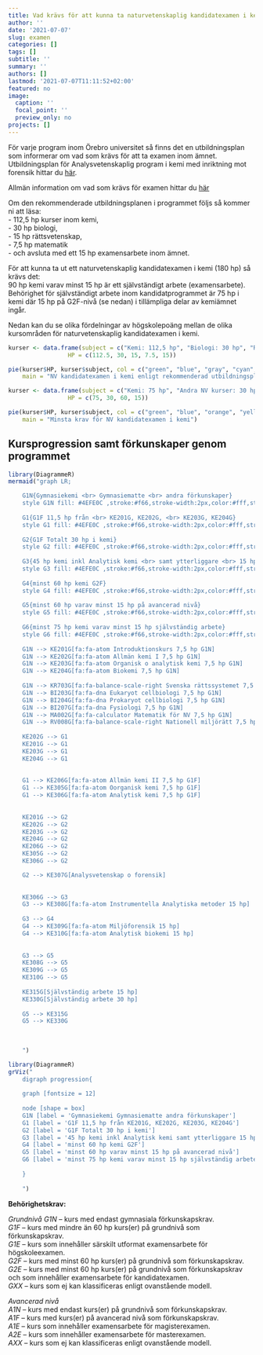 ```yaml
---
title: Vad krävs för att kunna ta naturvetenskaplig kandidatexamen i kemi?
author: ''
date: '2021-07-07'
slug: examen
categories: []
tags: []
subtitle: ''
summary: ''
authors: []
lastmod: '2021-07-07T11:11:52+02:00'
featured: no
image:
  caption: ''
  focal_point: ''
  preview_only: no
projects: []
---
```



För varje program inom Örebro universitet så finns det en utbildningsplan som informerar om vad som krävs för att ta examen inom ämnet. Utbildningsplan för Analysvetenskaplig program i kemi med inriktning mot forensik hittar du [här](https://api.oru.se/oruapi/v1/utbildningsinformation/utbildning/NAK1K?typ=program&accept=html&revision=2.000&termin=20212&sprak=sv).  
  
Allmän information om vad som krävs för examen hittar du [här](https://www.oru.se/utbildning/jag-ar-student/mina-studier/examen/examenstyper-och-huvudomraden/)
  
Om den rekommenderade utbildningsplanen i programmet följs så kommer ni att läsa:  
- 112,5 hp kurser inom kemi,  
- 30 hp biologi,  
- 15 hp rättsvetenskap,  
- 7,5 hp matematik  
- och avsluta med ett 15 hp examensarbete inom ämnet.
  
För att kunna ta ut ett naturvetenskaplig kandidatexamen i kemi (180 hp) så krävs det:  
90 hp kemi varav minst 15 hp är ett självständigt arbete (examensarbete).  
Behörighet för självständigt arbete inom kandidatprogrammet är 75 hp i kemi där 15 hp på G2F-nivå (se nedan) i tillämpliga delar av kemiämnet ingår.

  
Nedan kan du se olika fördelningar av högskolepoäng mellan de olika kursområden för naturvetenskaplig kandidatexamen i kemi. 
  
  
<!-- Divide into columns using Bootstrap from: https://holtzy.github.io/Pimp-my-rmd/ -->
<div class = "row">
  
<div class = "col-md-6">

```r

kurser <- data.frame(subject = c("Kemi: 112,5 hp", "Biologi: 30 hp", "Rättsvetenskap: 15 hp", "Statistik: 7,5 hp", "Examensarbete kemi: 15 hp"),
                 HP = c(112.5, 30, 15, 7.5, 15))

pie(kurser$HP, kurser$subject, col = c("green", "blue", "gray", "cyan", "yellow"),
    main = "NV kandidatexamen i kemi enligt rekommenderad utbildningsplan")

```

</div>

<div class = "col-md-6">


```r

kurser <- data.frame(subject = c("Kemi: 75 hp", "Andra NV kurser: 30 hp", "Övriga: 60 hp", "Examensarbete kemi: 15 hp"),
                 HP = c(75, 30, 60, 15))

pie(kurser$HP, kurser$subject, col = c("green", "blue", "orange", "yellow"),
    main = "Minsta krav för NV kandidatexamen i kemi")

```

</div>
</div>


## Kursprogression samt förkunskaper genom programmet
```r

library(DiagrammeR)
mermaid("graph LR;

    G1N{Gymnasiekemi <br> Gymnasiematte <br> andra förkunskaper}
    style G1N fill: #4EFE0C ,stroke:#f66,stroke-width:2px,color:#fff,stroke-dasharray: 5 5
    
    G1{G1F 11,5 hp från <br> KE201G, KE202G, <br> KE203G, KE204G}
    style G1 fill: #4EFE0C ,stroke:#f66,stroke-width:2px,color:#fff,stroke-dasharray: 5 5
    
    G2{G1F Totalt 30 hp i kemi}
    style G2 fill: #4EFE0C ,stroke:#f66,stroke-width:2px,color:#fff,stroke-dasharray: 5 5
    
    G3{45 hp kemi inkl Analytisk kemi <br> samt ytterliggare <br> 15 hp kemi el biologi}
    style G3 fill: #4EFE0C ,stroke:#f66,stroke-width:2px,color:#fff,stroke-dasharray: 5 5
    
    G4{minst 60 hp kemi G2F}
    style G4 fill: #4EFE0C ,stroke:#f66,stroke-width:2px,color:#fff,stroke-dasharray: 5 5
    
    G5{minst 60 hp varav minst 15 hp på avancerad nivå}
    style G5 fill: #4EFE0C ,stroke:#f66,stroke-width:2px,color:#fff,stroke-dasharray: 5 5
    
    G6{minst 75 hp kemi varav minst 15 hp självständig arbete}
    style G6 fill: #4EFE0C ,stroke:#f66,stroke-width:2px,color:#fff,stroke-dasharray: 5 5
    
    G1N --> KE201G[fa:fa-atom Introduktionskurs 7,5 hp G1N]
    G1N --> KE202G[fa:fa-atom Allmän kemi I 7,5 hp G1N]
    G1N --> KE203G[fa:fa-atom Organisk o analytisk kemi 7,5 hp G1N]
    G1N --> KE204G[fa:fa-atom Biokemi 7,5 hp G1N]
    
    G1N --> KR703G[fa:fa-balance-scale-right Svenska rättssystemet 7,5 hp G1N]
    G1N --> BI203G[fa:fa-dna Eukaryot cellbiologi 7,5 hp G1N]
    G1N --> BI204G[fa:fa-dna Prokaryot cellbiologi 7,5 hp G1N]
    G1N --> BI207G[fa:fa-dna Fysiologi 7,5 hp G1N]
    G1N --> MA002G[fa:fa-calculator Matematik för NV 7,5 hp G1N]
    G1N --> RV008G[fa:fa-balance-scale-right Nationell miljörätt 7,5 hp G1N]
        
    KE202G --> G1 
    KE201G --> G1
    KE203G --> G1
    KE204G --> G1
    
    
    G1 --> KE206G[fa:fa-atom Allmän kemi II 7,5 hp G1F]
    G1 --> KE305G[fa:fa-atom Oorganisk kemi 7,5 hp G1F]
    G1 --> KE306G[fa:fa-atom Analytisk kemi 7,5 hp G1F]
    
    
    KE201G --> G2
    KE202G --> G2
    KE203G --> G2
    KE204G --> G2
    KE206G --> G2
    KE305G --> G2
    KE306G --> G2

    G2 --> KE307G[Analysvetenskap o forensik]
    
    
    KE306G --> G3
    G3 --> KE308G[fa:fa-atom Instrumentella Analytiska metoder 15 hp]
    
    G3 --> G4
    G4 --> KE309G[fa:fa-atom Miljöforensik 15 hp]
    G4 --> KE310G[fa:fa-atom Analytisk biokemi 15 hp]
    
    
    G3 --> G5
    KE308G --> G5
    KE309G --> G5
    KE310G --> G5
    
    KE315G[Självständig arbete 15 hp]
    KE330G[Självständig arbete 30 hp]
    
    G5 --> KE315G
    G5 --> KE330G
    
    
    
    ")

```

  
  

```r

library(DiagrammeR)
grViz("
    digraph progression{
    
    graph [fontsize = 12]
    
    node [shape = box]
    G1N [label = 'Gymnasiekemi Gymnasiematte andra förkunskaper']
    G1 [label = 'G1F 11,5 hp från KE201G, KE202G, KE203G, KE204G']
    G2 [label = 'G1F Totalt 30 hp i kemi']
    G3 [label = '45 hp kemi inkl Analytisk kemi samt ytterliggare 15 hp kemi el biologi']
    G4 [label = 'minst 60 hp kemi G2F']
    G5 [label = 'minst 60 hp varav minst 15 hp på avancerad nivå']
    G6 [label = 'minst 75 hp kemi varav minst 15 hp självständig arbete']
    
    }
    
    ")

```



  
  
__Behörighetskrav:__
  
_Grundnivå_
_G1N_ – kurs med endast gymnasiala förkunskapskrav.  
_G1F_ – kurs med mindre än 60 hp kurs(er) på grundnivå som förkunskapskrav.   
_G1E_ – kurs som innehåller särskilt utformat examensarbete för högskoleexamen.   
_G2F_ – kurs med minst 60 hp kurs(er) på grundnivå som förkunskapskrav.  
_G2E_ – kurs med minst 60 hp kurs(er) på grundnivå som förkunskapskrav och som innehåller examensarbete för kandidatexamen.  
_GXX_ – kurs som ej kan klassificeras enligt ovanstående modell.  
  
_Avancerad nivå_  
_A1N_ – kurs med endast kurs(er) på grundnivå som förkunskapskrav.  
_A1F_ – kurs med kurs(er) på avancerad nivå som förkunskapskrav.  
_A1E_ – kurs som innehåller examensarbete för magisterexamen.  
_A2E_ – kurs som innehåller examensarbete för masterexamen.  
_AXX_ – kurs som ej kan klassificeras enligt ovanstående modell.  


